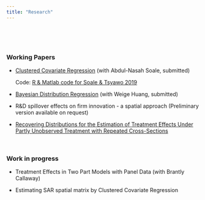 ```yaml
---
title: "Research"
---
```

<br> 

<!--# ****-->

<br>

### **Working Papers**

* [Clustered Covariate Regression](https://www.researchgate.net/publication/333207469_Clustered_covariate_regression) (with Abdul-Nasah Soale, submitted)

    Code: <a href="Soale&Tsyawo_2019_Code.zip#" class="download" title=" "> R & Matlab code for Soale & Tsyawo 2019</a>

* [Bayesian Distribution Regression](https://papers.ssrn.com/sol3/papers.cfm?abstract_id=3048658) (with Weige Huang, submitted)  

* R&D spillover effects on firm innovation - a spatial approach (Preliminary version available on request)

* [Recovering Distributions for the Estimation of Treatment Effects Under Partly Unobserved Treatment with Repeated Cross-Sections](https://papers.ssrn.com/sol3/papers.cfm?abstract_id=3194286)

<!-- Commented out: -->

<!--
* <a href="Huang&Tsyawo2018_4.pdf#" class="download" title=" ">Bayesian Distribution Regression</a> [[Submitted]](with Weige Huang)
-->

<br>

### **Work in progress**

* Treatment Effects in Two Part Models with Panel Data (with Brantly Callaway)

* Estimating SAR spatial matrix by Clustered Covariate Regression 
